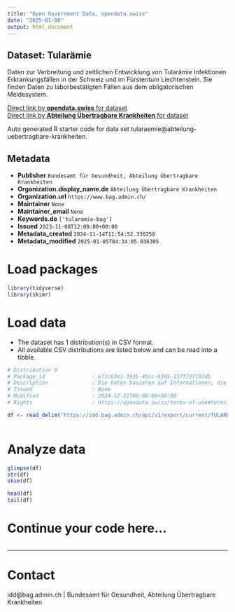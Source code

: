 ```yaml
---
title: "Open Government Data, opendata.swiss"
date: "2025-01-06"
output: html_document
---
```


## Dataset: Tularämie

Daten zur Verbreitung und zeitlichen Entwicklung von Tularämie Infektionen Erkrankungsfällen in der Schweiz und im Fürstentum Liechtenstein. Sie finden Daten zu laborbestätigten Fällen aus dem obligatorischen Meldesystem.

[Direct link by **opendata.swiss** for dataset](https://opendata.swiss/de/dataset/tularamie1)<br>
[Direct link by **Abteilung Übertragbare Krankheiten** for dataset](https://idd.bag.admin.ch)

Auto generated R starter code for data set tularaemie@abteilung-uebertragbare-krankheiten.

## Metadata

- **Publisher** `Bundesamt für Gesundheit, Abteilung Übertragbare Krankheiten`
- **Organization.display_name.de** `Abteilung Übertragbare Krankheiten`
- **Organization.url** `https://www.bag.admin.ch/`
- **Maintainer** `None`
- **Maintainer_email** `None`
- **Keywords.de** `['tularamie-bag']`
- **Issued** `2023-11-08T12:00:00+00:00`
- **Metadata_created** `2024-11-14T11:54:52.330258`
- **Metadata_modified** `2025-01-05T04:34:05.036305`


# Load packages

```r

library(tidyverse)
library(skimr)

```

# Load data

-   The dataset has 1 distribution(s) in CSV format.
-   All available CSV distributions are listed below and can be read into a tibble.

```r

# Distribution 0
# Package_id               : e71c63e1-393b-45cc-9365-137f737192db
# Description              : Die Daten basieren auf Informationen, die Laboratorien, Ärztinnen und Ärzte sowie Spitäler dem BAG im Rahmen der Meldepflicht übermittelt haben.
# Issued                   : None
# Modified                 : 2024-12-31T00:00:00+00:00
# Rights                   : https://opendata.swiss/terms-of-use#terms_by

df <- read_delim('https://idd.bag.admin.ch/api/v1/export/current/TULAREMIA_oblig/csv')



```

# Analyze data

```r

glimpse(df)
str(df)
skim(df)

head(df)
tail(df)

```

# Continue your code here...

```r

```

------------------------------------------------------------------------

# Contact

idd@bag.admin.ch | Bundesamt für Gesundheit, Abteilung Übertragbare Krankheiten
